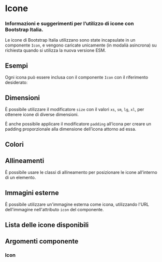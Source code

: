 
<Meta of={IconStories} />

# Icone

### Informazioni e suggerimenti per l’utilizzo di icone con Bootstrap Italia.

Le icone di Bootstrap Italia utilizzano sono state incapsulate in un componente `Icon`, e vengono caricate unicamente (in modalià asincrona) su richiesta quando si utilizza la nuova versione ESM.

## Esempi

Ogni icona può essere inclusa con il componente `Icon` con il riferimento desiderato:

<Canvas of={IconStories.EsempioInterattivo} />
<Controls of={IconStories.EsempioInterattivo} />

## Dimensioni

È possibile utilizzare il modificatore `size` con il valori `xs`, `sm`, `lg`, `xl`, per ottenere icone di diverse dimensioni.

<Canvas of={IconStories.EsempioDimensioni} />

È anche possibile applicare il modificatore `padding` all’icona per creare un padding proporzionale alla dimensione dell’icona attorno ad essa.

<Canvas of={IconStories.EsempioPadding} />

## Colori

<Canvas of={IconStories.EsempioColori} />

## Allineamenti

È possibile usare le classi di allineamento per posizionare le icone all’interno di un elemento.

<Canvas of={IconStories.EsempioAllineamento} />

## Immagini esterne

È possibile utilizzare un'immagine esterna come icona, utilizzando l'URL dell'immagine nell'attributo `icon` del componente.

<Canvas of={IconStories.EsempioLoghiEsterni} />

## Lista delle icone disponibili

<Canvas of={IconStories.ListaIcone} />

## Argomenti componente

### Icon

<ArgTypes of={Icon} />
